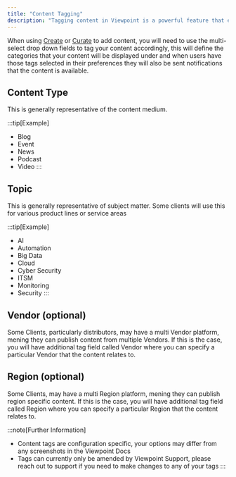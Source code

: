 ```yaml
---
title: "Content Tagging"
description: "Tagging content in Viewpoint is a powerful feature that ensures the right people see the right content"
---
```


When using [Create](create) or [Curate](curate) to add content, you will need to use the multi-select drop down fields to tag your content accordingly, this will define the categories that your content will be displayed under and when users have those tags selected in their preferences they will also be sent notifications that the content is available.

## Content Type

This is generally representative of the content medium.

:::tip[Example]
- Blog
- Event
- News
- Podcast
- Video
:::

## Topic

This is generally representative of subject matter. Some clients will use this for various product lines or service areas

:::tip[Example]
- AI
- Automation
- Big Data
- Cloud
- Cyber Security
- ITSM
- Monitoring
- Security
:::

## Vendor (optional)

Some Clients, particularly distributors, may have a multi Vendor platform, mening they can publish content from multiple Vendors. If this is the case, you will have additional tag field called Vendor where you can specify a particular Vendor that the content relates to.

## Region (optional)

Some Clients, may have a multi Region platform, mening they can publish region specific content. If this is the case, you will have additional tag field called Region where you can specify a particular Region that the content relates to.


:::note[Further Information]
- Content tags are configuration specific, your options may differ from any screenshots in the Viewpoint Docs
- Tags can currently only be amended by Viewpoint Support, please reach out to support if you need to make changes to any of your tags
:::
